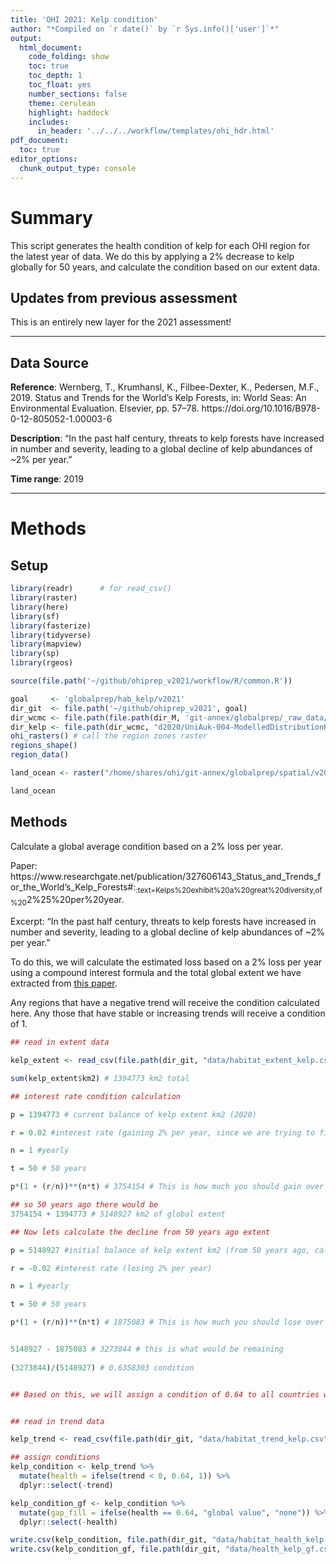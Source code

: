 ```yaml
---
title: 'OHI 2021: Kelp condition'
author: "*Compiled on `r date()` by `r Sys.info()['user']`*"
output: 
  html_document:
    code_folding: show
    toc: true
    toc_depth: 1
    toc_float: yes
    number_sections: false
    theme: cerulean
    highlight: haddock
    includes: 
      in_header: '../../../workflow/templates/ohi_hdr.html'
pdf_document:
  toc: true
editor_options: 
  chunk_output_type: console
---
```


# Summary

This script generates the health condition of kelp for each OHI region for the latest year of data. We do this by applying a 2% decrease to kelp globally for 50 years, and calculate the condition based on our extent data. 


## Updates from previous assessment
This is an entirely new layer for the 2021 assessment! 

***
## Data Source 

**Reference**: Wernberg, T., Krumhansl, K., Filbee-Dexter, K., Pedersen, M.F., 2019. Status and Trends for the World’s Kelp Forests, in: World Seas: An Environmental Evaluation. Elsevier, pp. 57–78. https://doi.org/10.1016/B978-0-12-805052-1.00003-6

**Description**: "In the past half century, threats to kelp forests have increased in number and severity, leading to a global decline of kelp abundances of ~2% per year."

**Time range**: 2019


***
# Methods


## Setup
``` r
library(readr)      # for read_csv()
library(raster)
library(here)
library(sf)
library(fasterize)
library(tidyverse)
library(mapview)
library(sp)
library(rgeos)

source(file.path('~/github/ohiprep_v2021/workflow/R/common.R'))

goal     <- 'globalprep/hab_kelp/v2021'
dir_git  <- file.path('~/github/ohiprep_v2021', goal)
dir_wcmc <- file.path(file.path(dir_M, 'git-annex/globalprep/_raw_data/wcmc_kelp'))
dir_kelp <- file.path(dir_wcmc, "d2020/UniAuk-004-ModelledDistributionKelpBiome")
ohi_rasters() # call the region zones raster
regions_shape()
region_data()

land_ocean <- raster("/home/shares/ohi/git-annex/globalprep/spatial/v2017/regions_land_ocean.tif")

land_ocean
```


## Methods 

Calculate a global average condition based on a 2% loss per year. 

Paper: https://www.researchgate.net/publication/327606143_Status_and_Trends_for_the_World's_Kelp_Forests#:~:text=Kelps%20exhibit%20a%20great%20diversity,of%20~2%25%20per%20year.

Excerpt: "In the past half century, threats to kelp forests have increased in number and severity, leading to a global decline of kelp abundances of ~2% per year."


To do this, we will calculate the estimated loss based on a 2% loss per year using a compound interest formula and the total global extent we have extracted from [this paper](https://www.sciencedirect.com/science/article/pii/S0006320720308739).


Any regions that have a negative trend will receive the condition calculated here. Any those that have stable or increasing trends will receive a condition of 1. 

```r

## read in extent data

kelp_extent <- read_csv(file.path(dir_git, "data/habitat_extent_kelp.csv"))

sum(kelp_extent$km2) # 1394773 km2 total

## interest rate condition calculation

p = 1394773 # current balance of kelp extent km2 (2020)

r = 0.02 #interest rate (gaining 2% per year, since we are trying to figure out how much extent there would be 50 years ago)

n = 1 #yearly 

t = 50 # 50 years 

p*(1 + (r/n))**(n*t) # 3754154 # This is how much you should gain over 50 years 

## so 50 years ago there would be
3754154 + 1394773 # 5148927 km2 of global extent

## Now lets calculate the decline from 50 years ago extent 

p = 5148927 #initial balance of kelp extent km2 (from 50 years ago, calculated above)

r = -0.02 #interest rate (losing 2% per year)

n = 1 #yearly 

t = 50 # 50 years 

p*(1 + (r/n))**(n*t) # 1875083 # This is how much you should lose over 50 years 


5148927 - 1875083 # 3273844 # this is what would be remaining
 
(3273844)/(5148927) # 0.6358303 condition


## Based on this, we will assign a condition of 0.64 to all countries with a negative trend. 


## read in trend data 

kelp_trend <- read_csv(file.path(dir_git, "data/habitat_trend_kelp.csv"))

## assign conditions
kelp_condition <- kelp_trend %>%
  mutate(health = ifelse(trend < 0, 0.64, 1)) %>%
  dplyr::select(-trend)

kelp_condition_gf <- kelp_condition %>%
  mutate(gap_fill = ifelse(health == 0.64, "global value", "none")) %>%
  dplyr::select(-health)

write.csv(kelp_condition, file.path(dir_git, "data/habitat_health_kelp.csv"), row.names = FALSE)
write.csv(kelp_condition_gf, file.path(dir_git, "data/health_kelp_gf.csv"), row.names = FALSE)

```


